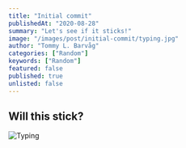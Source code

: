 ```yaml
---
title: "Initial commit"
publishedAt: "2020-08-28"
summary: "Let's see if it sticks!"
image: "/images/post/initial-commit/typing.jpg"
author: "Tommy L. Barvåg"
categories: ["Random"]
keywords: ["Random"]
featured: false
published: true
unlisted: false
---
```


## Will this stick?

<Image
  alt="Typing"
  src="/images/post/initial-commit/typing.jpg"
  width={1000}
  height={667}
  priority
/>

<ContactForm />

